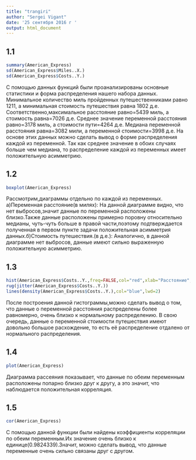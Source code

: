---
title: "trangiri"
author: "Sergei Vigant"
date: '25 сентября 2016 г '
output: html_document
---

## 1.1
```{r setup, include=FALSE}
summary(American_Express)
sd(American_Express$Miles..Х.)
sd(American_Express$Costs..Y.)
```

С помощью данных функций были проанализированы основные статистики и форма распределения нашего набора данных. Минимальное количество миль пройденных путешественниками равно 1211, а минимальная стоимость путешествия равна 1802 д.е.
Соответственно,максимальное расстояние равно=5439 миль, а стоимость равна=7026 д.е.
Среднее значение переменной расстояния равно=3178 миль, а стоимости пути=4264 д.е. 
Медиана переменной расстояния равна=3082 мили, а переменной стоимости=3998 д.е.
На основе этих данных можно сделать вывод о форме распределения каждой из переменной. 
Так как среднее значение в обоих случаях больше чем медиана, то распределение каждой из переменных имеет положительную асимметрию.

## 1.2
```{r setup, include=FALSE}
boxplot(American_Express)
```

Рассмотрим,диаграммы отдельно по каждой из переменных. а)Переменная расстояние(в милях):
На данной диаграмме видно, что нет выбросов,значит данные по переменной расположены близко.Также данные расположены примерно поровну относительно медианы, чуть-чуть больше в правой части,поэтому подтверждается полученная в первом пункте задачи положительная асимметрия данных.б)Стоимость путешествия.(в д.е.):
Аналогично, в данной диаграмме нет выбросов, данные имеют сильно выраженную положительную асимметрию. 

## 1.3
```{r setup, include=FALSE}
hist(American_Express$Costs..Y.,freq=FALSE,col="red",xlab="Расстояние",ylab="Стоимость путешествия",main="Гистограмма с наложенной ядерной оценкой плотности ")
rug(jitter(American_Express$Costs..Y.))
lines(density(American_Express$Costs..Y.),col="blue",lwd=2)
```

После построения данной гистограммы,можно сделать вывод о том, что данные о переменной расстояния распределены более равномерно, очень близко к нормальному распределению. В свою очередь, данные о переменной стоимости путешествия имеют довольно большое расхождение, то есть её распределение отдалено от нормального распределения. 

## 1.4
```{r setup, include=FALSE}
plot(American_Express)
```

Диаграмма рассеяния показывает, что данные по обеим переменным расположены попарно близко друг к другу, а это значит, что наблюдается положительная корреляция. 

## 1.5
```{r setup, include=FALSE}
cor(American_Express)
```

С помощью данной функции были найдены коэффициенты корреляции по обеим переменным.Их значение очень близко к единице(0.9824339).Значит, можно сделать вывод, что данные переменные очень сильно связаны друг с другом.